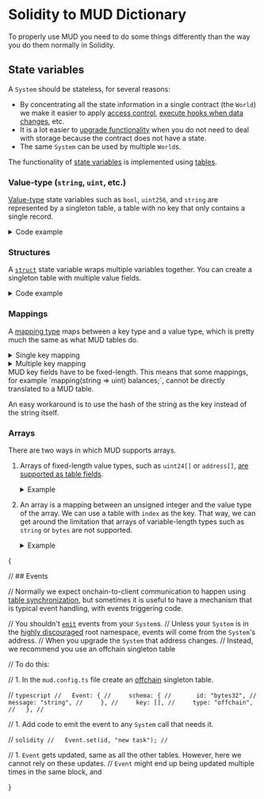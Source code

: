 
# Solidity to MUD Dictionary

To properly use MUD you need to do some things differently than the way you do them normally in Solidity.

## State variables

A `System` should be stateless, for several reasons:

- By concentrating all the state information in a single contract (the `World`) we make it easier to apply [access control](/world/namespaces-access-control), [execute hooks when data changes](/store/store-hooks), etc.
- It is a lot easier to [upgrade functionality](/cli/deploy#upgrading-a-world) when you do not need to deal with storage because the contract does not have a state.
- The same `System` can be used by multiple `World`s.

The functionality of [state variables](https://docs.soliditylang.org/en/latest/internals/layout_in_storage.html) is implemented using [tables](/store/tables).

### Value-type (`string`, `uint`, etc.)

[Value-type](https://docs.soliditylang.org/en/latest/types.html#value-types) state variables such as `bool`, `uint256`, and `string` are represented by a singleton table, a table with no key that only contains a single record.

<details>

<summary>Code example</summary>

```solidity filename="Solidity" {2}
contract Example {
  string name;
}
```

```typescript filename="MUD" {6-11}
import { defineWorld } from "@latticexyz/world";

export default defineWorld({
  namespace: "app",
  tables: {
    Name: {
      schema: {
        name: "string",
      },
      key: [],
    },
  },
});
```

</details>

### Structures

A [`struct`](https://docs.soliditylang.org/en/latest/types.html#structs) state variable wraps multiple variables together. You can create a singleton table with multiple value fields.

<details>

<summary>Code example</summary>

```solidity filename="Solidity" {2-7}
contract Example {
  struct Person {
    string name;
    address personalWallet;
    uint balance;
  }
  Person deployer;
}
```

```typescript filename="MUD" {6-13}
import { defineWorld } from "@latticexyz/world";

export default defineWorld({
  namespace: "app",
  tables: {
    Deployer: {
      schema: {
        personalWallet: "address",
        balance: "uint256",
        name: "string",
      },
      key: [],
    },
  },
});
```

</details>

### Mappings

A [mapping type](https://docs.soliditylang.org/en/latest/types.html#mapping-types) maps between a key type and a value type, which is pretty much the same as what MUD tables do.

<details>

<summary>Single key mapping</summary>

```solidity filename="Solidity" {2}
contract Example {
  mapping(address => uint) public balances;
}
```

```typescript filename="MUD" {6-12}
import { defineWorld } from "@latticexyz/world";

export default defineWorld({
  namespace: "app",
  tables: {
    Balances: {
      schema: {
        owner: "address",
        balance: "uint256",
      },
      key: ["owner"],
    },
  },
});
```

</details>

<details>

<summary>Multiple key mapping</summary>

```solidity filename="Solidity" {2}
contract Example {
  mapping(address => mapping(address => uint256)) public allowances;
}
```

```typescript filename="MUD" {6-13}
import { defineWorld } from "@latticexyz/world";

export default defineWorld({
  namespace: "app",
  tables: {
    Allowances: {
      schema: {
        owner: "address",
        spender: "address",
        balance: "uint256",
      },
      key: ["owner", "spender"],
    },
  },
});
```

</details>

<Callout type="info" emoji="📝">
  MUD key fields have to be fixed-length.
  This means that some mappings, for example `mapping(string => uint) balances;`, cannot be directly translated to a MUD table.

An easy workaround is to use the hash of the string as the key instead of the string itself.

</Callout>

### Arrays

There are two ways in which MUD supports arrays.

1. Arrays of fixed-length value types, such as `uint24[]` or `address[]`, [are supported as table fields](https://github.com/latticexyz/mud/blob/main/packages/schema-type/src/solidity/SchemaType.sol#L108-L205).

   <details>

   <summary>Example</summary>

   ```solidity filename="Solidity" {2}
   contract Example {
     bool[] listOfBooleans;
   }
   ```

   ```typescript filename="MUD" {6-11}
   import { defineWorld } from "@latticexyz/world";

   export default defineWorld({
     namespace: "app",
     tables: {
       ListOfBooleans: {
         schema: {
           values: "bool[]",
         },
         key: [],
       },
     },
   });
   ```

   </details>

1. An array is a mapping between an unsigned integer and the value type of the array.
   We can use a table with `index` as the key. That way, we can get around the limitation that arrays of variable-length types such as `string` or `bytes` are not supported.

    <details>

   {" "}

   <summary>Example</summary>

   ```solidity filename="Solidity" {2}
   contract Example {
     string[] listOfNames;
   }
   ```

   ```typescript filename="MUD" {6-12}
   import { defineWorld } from "@latticexyz/world";

   export default defineWorld({
     namespace: "app",
     tables: {
       ListOfNames: {
         schema: {
           index: "uint256",
           name: "string",
         },
         key: ["index"],
       },
     },
   });
   ```

    </details>

{

// ## Events

// Normally we expect onchain-to-client communication to happen using [table synchronization](/guides/replicating-onchain-state), but sometimes it is useful to have a mechanism that is typical event handling, with events triggering code.

// You shouldn't [`emit`](https://docs.soliditylang.org/en/latest/contracts.html#events) events from your `System`s.
// Unless your `System` is in the [highly discouraged](/guides/best-practices/system-best-practices#avoid-the-root-namespace-if-possible) root namespace, events will come from the `System`'s address.
// When you upgrade the `System` that address changes.
// Instead, we recommend you use an offchain singleton table

// To do this:

// 1. In the `mud.config.ts` file create an [offchain](/store/tables#types-of-tables) singleton table.

// `typescript
//   Event: {
//     schema: {
//       id: "bytes32",
//       message: "string",
//     },
//     key: [],
//     type: "offchain",
//   },
//   `

// 1. Add code to emit the event to any `System` call that needs it.

// `solidity
//   Event.set(id, "new task");
//   `

// 1. `Event` gets updated, same as all the other tables. However, here we cannot rely on these updates.
// `Event` might end up being updated multiple times in the same block, and

}
